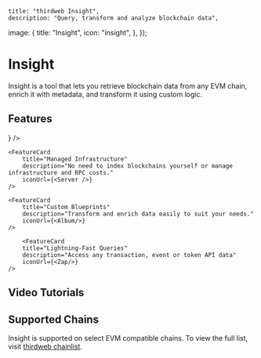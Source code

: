 

	title: "thirdweb Insight",
	description: "Query, transform and analyze blockchain data",
  image: {
    title: "Insight",
    icon: "insight",
  },
});

# Insight

Insight is a tool that lets you retrieve blockchain data from any EVM chain, enrich it with metadata, and transform it using custom logic. 

<OpenSourceCard title="Insight" href="https://github.com/thirdweb-dev/insight" />

## Features

<div
	className="my-4 grid gap-2 md:grid-cols-2 lg:grid-cols-2 "
>
	<FeatureCard
		title="Easy-to-Use API"
		description="Easily understandable data API to query blockchain data."
		iconUrl={<Braces />}
	/>

    <FeatureCard
    	title="Managed Infrastructure"
    	description="No need to index blockchains yourself or manage infrastructure and RPC costs."
		iconUrl={<Server />}
    />

	<FeatureCard
    	title="Custom Blueprints"
    	description="Transform and enrich data easily to suit your needs."
		iconUrl={<Album/>}
    />

    	<FeatureCard
    	title="Lightning-Fast Queries"
    	description="Access any transaction, event or token API data"
		iconUrl={<Zap/>}
    />


</div>

## Video Tutorials

<Grid>

<ArticleCard
	title="Insight Introduction"
	description="Create your own custom schemas and data to get specific data."
	href="https://www.youtube.com/watch?v=U2aW7YIUJVw"
  />

  <ArticleCard
	title="Telegram Bot"
	description="Build an on-chain Telegram bot that fetches live blockchain data"
	href="https://m.youtube.com/watch?v=HvqewXLVRig"
  />

</Grid>

## Supported Chains
Insight is supported on select EVM compatible chains. To view the full list, visit [thirdweb chainlist](https://thirdweb.com/chainlist?service=insight).

<DocImage src={SupportedChains} />
